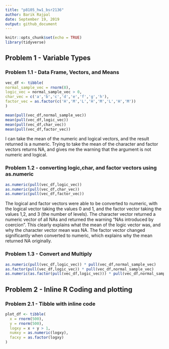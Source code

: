 ```yaml
---
title: "p8105_hw1_bsr2136"
author: Barik Rajpal
date: September 19, 2019
output: github_document
---
```


```r
knitr::opts_chunk$set(echo = TRUE)
library(tidyverse)
```

## Problem 1 - Variable Types
### Problem 1.1 - Data Frame, Vectors, and Means

```r

vec_df <- tibble(
normal_sample_vec = rnorm(8),
logic_vec = normal_sample_vec > 0,
char_vec = c('a','b','c','d','e','f','g','h'),
factor_vec = as.factor(c('H','M','L','H','M','L','H','M'))
)

mean(pull(vec_df,normal_sample_vec))
mean(pull(vec_df,logic_vec))
mean(pull(vec_df,char_vec))
mean(pull(vec_df,factor_vec))
```

I can take the mean of the numeric and logical vectors, and the result returned is a numeric. Trying to take the mean of the character and factor vectors returns NA, and gives me the warning that the argument is not numeric and logical.

### Problem 1.2 - converting logic,char, and factor vectors using as.numeric

```r
as.numeric(pull(vec_df,logic_vec))
as.numeric(pull(vec_df,char_vec))
as.numeric(pull(vec_df,factor_vec))
```

The logical and factor vectors were able to be converted to numeric, with the logical vector taking the values 0 and 1, and the factor vector taking the values 1,2, and 3 (the number of levels). The character vector returned a numeric vector of all NAs and returned the warning "NAs introduced by coercion". This clearly explains what the mean of the logic vector was, and why the character vector mean was NA. The factor vector changed significantly when converted to numeric, which explains why the mean returned NA originally.

### Problem 1.3 - Convert and Multiply

```r
as.numeric(pull(vec_df,logic_vec)) * pull(vec_df,normal_sample_vec)
as.factor(pull(vec_df,logic_vec)) * pull(vec_df,normal_sample_vec)
as.numeric(as.factor(pull(vec_df,logic_vec))) * pull(vec_df,normal_sample_vec)
```


## Problem 2 - Inline R Coding and plotting

### Problem 2.1 - Tibble with inline code

``` r
plot_df <- tibble(
  x = rnorm(500),
  y = rnorm(500),
  logxy = x + y > 1,
  numxy = as.numeric(logxy),
  facxy = as.factor(logxy)
)
```
